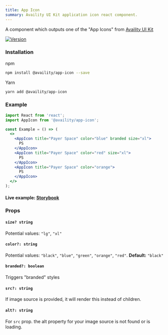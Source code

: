 ```yaml
---
title: App Icon
summary: Availity UI Kit application icon react component.
---
```


A component which outputs one of the "App Icons" from [Availity UI Kit](http://availity.github.io/availity-uikit/v3/components#App-Icons)

[![Version](https://img.shields.io/npm/v/@availity/app-icon.svg?style=for-the-badge)](https://www.npmjs.com/package/@availity/app-icon)

### Installation

npm

```bash
npm install @availity/app-icon --save
```

Yarn

```bash
yarn add @availity/app-icon
```

### Example

```jsx
import React from 'react';
import AppIcon from '@availity/app-icon';

const Example = () => (
  <>
    <AppIcon title="Payer Space" color="blue" branded size="xl">
      PS
    </AppIcon>
    <AppIcon title="Payer Space" color="red" size="xl">
      PS
    </AppIcon>
    <AppIcon title="Payer Space" color="orange">
      PS
    </AppIcon>
  </>
);
```

#### Live example: <a href="https://availity.github.io/availity-react/storybook/?path=/story/icons-app--default"> Storybook</a>

### Props

#### `size? string`

Potential values: `"lg"`, `"xl"`

#### `color?: string`

Potential values: `"black"`, `"blue"`, `"green"`, `"orange"`, `"red"`. **Default:** `"black"`

#### `branded?: boolean`

Triggers "branded" styles

#### `src?: string`

If image source is provided, it will render this instead of children.

#### `alt?: string`

For `src` prop. the alt property for your image source is not found or is loading.
